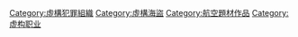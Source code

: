 [[Category:虛構犯罪組織|Category:虛構犯罪組織]]
[[Category:虛構海盜|Category:虛構海盜]]
[[Category:航空題材作品|Category:航空題材作品]]
[[Category:虚构职业|Category:虚构职业]]